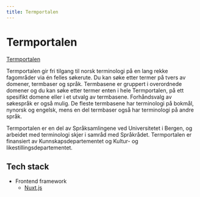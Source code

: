 ```yaml
---
title: Termportalen
---
```


# Termportalen

[Termportalen](https://www.termportalen.no/)

Termportalen gir fri tilgang til norsk terminologi på en lang rekke fagområder via én felles søkerute. Du kan søke etter termer på tvers av domener, termbaser og språk. Termbasene er gruppert i overordnede domener og du kan søke etter termer enten i hele Termportalen, på ett spesifikt domene eller i et utvalg av termbasene. Forhåndsvalg av søkespråk er også mulig. De fleste termbasene har terminologi på bokmål, nynorsk og engelsk, mens en del termbaser også har terminologi på andre språk.

Termportalen er en del av Språksamlingene ved Universitetet i Bergen, og arbeidet med terminologi skjer i samråd med Språkrådet. Termportalen er finansiert av Kunnskapsdepartementet og Kultur- og likestillingsdepartementet.

## Tech stack

* Frontend framework
  * [Nuxt.js](https://nuxtjs.com/)